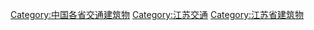 [[Category:中国各省交通建筑物|Category:中国各省交通建筑物]]
[[Category:江苏交通|Category:江苏交通]]
[[Category:江苏省建筑物|Category:江苏省建筑物]]